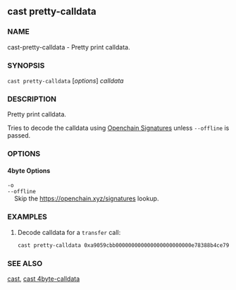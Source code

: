 
## cast pretty-calldata

### NAME

cast-pretty-calldata - Pretty print calldata.

### SYNOPSIS

`cast pretty-calldata` [*options*] _calldata_

### DESCRIPTION

Pretty print calldata.

Tries to decode the calldata using [Openchain Signatures](https://openchain.xyz/signatures) unless `--offline` is passed.

### OPTIONS

#### 4byte Options

`-o`  
`--offline`  
&nbsp;&nbsp;&nbsp;&nbsp;Skip the https://openchain.xyz/signatures lookup.

<CommonOptions />

### EXAMPLES

1. Decode calldata for a `transfer` call:
   ```sh
   cast pretty-calldata 0xa9059cbb000000000000000000000000e78388b4ce79068e89bf8aa7f218ef6b9ab0e9d00000000000000000000000000000000000000000000000000174b37380cea000
   ```

### SEE ALSO

[cast](/reference/cast/cast.mdx), [cast 4byte-calldata](/reference/cast/cast-4byte-calldata.mdx)
